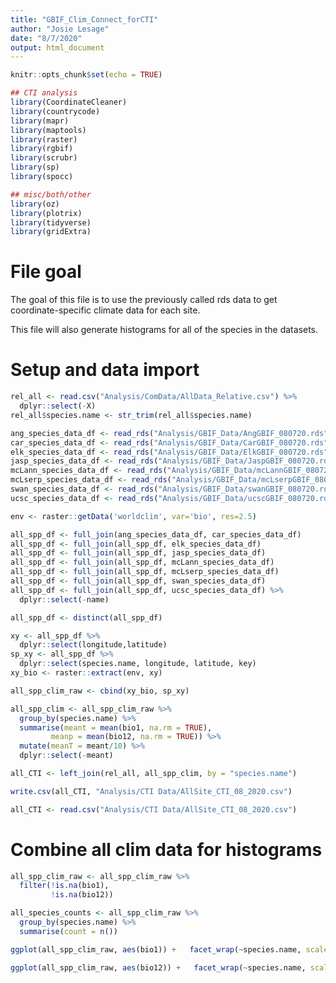 ```yaml
---
title: "GBIF_Clim_Connect_forCTI"
author: "Josie Lesage"
date: "8/7/2020"
output: html_document
---
```


```r
knitr::opts_chunk$set(echo = TRUE)

## CTI analysis
library(CoordinateCleaner)
library(countrycode)
library(mapr)
library(maptools)
library(raster)
library(rgbif)
library(scrubr)
library(sp)
library(spocc)

## misc/both/other
library(oz)
library(plotrix)
library(tidyverse)
library(gridExtra)
```

# File goal

The goal of this file is to use the previously called rds data to get coordinate-specific climate data for each site. 

This file will also generate histograms for all of the species in the datasets. 

# Setup and data import


```r
rel_all <- read.csv("Analysis/ComData/AllData_Relative.csv") %>%
  dplyr::select(-X)
rel_all$species.name <- str_trim(rel_all$species.name)

ang_species_data_df <- read_rds("Analysis/GBIF_Data/AngGBIF_080720.rds")
car_species_data_df <- read_rds("Analysis/GBIF_Data/CarGBIF_080720.rds")
elk_species_data_df <- read_rds("Analysis/GBIF_Data/ElkGBIF_080720.rds")
jasp_species_data_df <- read_rds("Analysis/GBIF_Data/JaspGBIF_080720.rds")
mcLann_species_data_df <- read_rds("Analysis/GBIF_Data/mcLannGBIF_080720.rds")
mcLserp_species_data_df <- read_rds("Analysis/GBIF_Data/mcLserpGBIF_080720.rds")
swan_species_data_df <- read_rds("Analysis/GBIF_Data/swanGBIF_080720.rds")
ucsc_species_data_df <- read_rds("Analysis/GBIF_Data/ucscGBIF_080720.rds")

env <- raster::getData('worldclim', var='bio', res=2.5)

all_spp_df <- full_join(ang_species_data_df, car_species_data_df)
all_spp_df <- full_join(all_spp_df, elk_species_data_df)
all_spp_df <- full_join(all_spp_df, jasp_species_data_df)
all_spp_df <- full_join(all_spp_df, mcLann_species_data_df)
all_spp_df <- full_join(all_spp_df, mcLserp_species_data_df)
all_spp_df <- full_join(all_spp_df, swan_species_data_df)
all_spp_df <- full_join(all_spp_df, ucsc_species_data_df) %>%
  dplyr::select(-name)
```


```r
all_spp_df <- distinct(all_spp_df)

xy <- all_spp_df %>%
  dplyr::select(longitude,latitude)
sp_xy <- all_spp_df %>%
  dplyr::select(species.name, longitude, latitude, key)
xy_bio <- raster::extract(env, xy)

all_spp_clim_raw <- cbind(xy_bio, sp_xy)

all_spp_clim <- all_spp_clim_raw %>%
  group_by(species.name) %>%
  summarise(meant = mean(bio1, na.rm = TRUE),
         meanp = mean(bio12, na.rm = TRUE)) %>%
  mutate(meanT = meant/10) %>%
  dplyr::select(-meant) 

all_CTI <- left_join(rel_all, all_spp_clim, by = "species.name") 
```


```r
write.csv(all_CTI, "Analysis/CTI Data/AllSite_CTI_08_2020.csv")

all_CTI <- read.csv("Analysis/CTI Data/AllSite_CTI_08_2020.csv")
```


# Combine all clim data for histograms
```r
all_spp_clim_raw <- all_spp_clim_raw %>%
  filter(!is.na(bio1),
         !is.na(bio12))

all_species_counts <- all_spp_clim_raw %>%
  group_by(species.name) %>%
  summarise(count = n())

ggplot(all_spp_clim_raw, aes(bio1)) +   facet_wrap(~species.name, scales = "free") +  geom_histogram()

ggplot(all_spp_clim_raw, aes(bio12)) +   facet_wrap(~species.name, scales = "free") +   geom_histogram()

```

